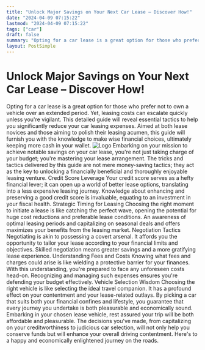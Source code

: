 ```yaml
---
title: "Unlock Major Savings on Your Next Car Lease – Discover How!"
date: "2024-04-09 07:15:22"
lastmod: "2024-04-09 07:15:22"
tags: ["car"]
draft: false
summary: "Opting for a car lease is a great option for those who prefer not to own a vehicle over an extended period. Yet, leasing costs can escalate quickly unless you're vigilant. This detailed guide will reveal essential tactics to help you significantly reduce your car leasing expenses. Aimed at both lease novices and those aiming to polish their leasing acumen, this guide will furnish you with the knowledge to make wise financial choices, ultimately keeping more cash in your wallet."
layout: PostSimple
---
```

# Unlock Major Savings on Your Next Car Lease – Discover How!
Opting for a car lease is a great option for those who prefer not to own a vehicle over an extended period. Yet, leasing costs can escalate quickly unless you're vigilant. This detailed guide will reveal essential tactics to help you significantly reduce your car leasing expenses. Aimed at both lease novices and those aiming to polish their leasing acumen, this guide will furnish you with the knowledge to make wise financial choices, ultimately keeping more cash in your wallet.
<img alt="Logo" class="lazyImg" data-src="https://cdn.seniorsselection.com/src_image/589efdbd2f7665f3d2afaeedf01c9842.webp" src="/statics/image/loading.webp"/>
Embarking on your mission to achieve notable savings on your car lease, you're not just taking charge of your budget; you're mastering your lease arrangement. The tricks and tactics delivered by this guide are not mere money-saving tactics; they act as the key to unlocking a financially beneficial and thoroughly enjoyable leasing venture.
Credit Score Leverage
Your credit score serves as a hefty financial lever; it can open up a world of better lease options, translating into a less expensive leasing journey. Knowledge about enhancing and preserving a good credit score is invaluable, equating to an investment in your fiscal health.
Strategic Timing for Leasing
Choosing the right moment to initiate a lease is like catching the perfect wave, opening the potential for huge cost reductions and preferable lease conditions. An awareness of optimal leasing periods and capitalizing on seasonal deals and offers maximizes your benefits from the leasing market.
Negotiation Tactics
Negotiating is akin to possessing a covert arsenal. It affords you the opportunity to tailor your lease according to your financial limits and objectives. Skilled negotiation means greater savings and a more gratifying lease experience.
Understanding Fees and Costs
Knowing what fees and charges could arise is like wielding a protective barrier for your finances. With this understanding, you're prepared to face any unforeseen costs head-on. Recognizing and managing such expenses ensures you're defending your budget effectively.
Vehicle Selection Wisdom
Choosing the right vehicle is like selecting the ideal travel companion. It has a profound effect on your contentment and your lease-related outlays. By picking a car that suits both your financial confines and lifestyle, you guarantee that every journey you undertake is both pleasurable and economically sound.
Embarking in your chosen lease vehicle, rest assured your trip will be both affordable and pleasurable. The decisions you've made, from capitalizing on your creditworthiness to judicious car selection, will not only help you conserve funds but will enhance your overall driving contentment. Here's to a happy and economically enlightened journey on the roads.
        